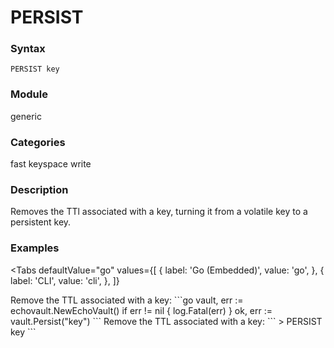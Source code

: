 
# PERSIST

### Syntax
```
PERSIST key
```

### Module
<span className="acl-category">generic</span>

### Categories
<span className="acl-category">fast</span>
<span className="acl-category">keyspace</span>
<span className="acl-category">write</span>

### Description
Removes the TTl associated with a key, turning it from a volatile key to a persistent key.

### Examples

<Tabs
  defaultValue="go"
  values={[
    { label: 'Go (Embedded)', value: 'go', },
    { label: 'CLI', value: 'cli', },
  ]}
>
  <TabItem value="go">
    Remove the TTL associated with a key:
    ```go
    vault, err := echovault.NewEchoVault()
    if err != nil {
      log.Fatal(err)
    }
    ok, err := vault.Persist("key")
    ```
  </TabItem>
  <TabItem value="cli">
    Remove the TTL associated with a key:
    ```
    > PERSIST key
    ```
  </TabItem>
</Tabs>
